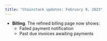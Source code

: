 ```yaml
---
title: "Chainstack updates: February 9, 2023"
---
```

- **Billing**. The refined billing page now shows:
	- Failed payment notification
	- Past due invoices awaiting payments
